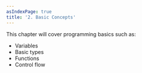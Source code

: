 ```yaml
---
asIndexPage: true
title: '2. Basic Concepts'
---
```


This chapter will cover programming basics such as:

- Variables
- Basic types
- Functions
- Control flow
